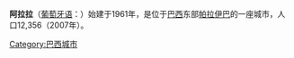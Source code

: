 
{{Infobox City
 | name = 阿拉拉
 | official_name = Arara
 | nickname =
 | motto = 
 | website = [http://www.arara.pb.gov.br http://www.arara.pb.gov.br]
 | image_skyline = Igreja Nossa Senhora da Piedade.jpg
 | image_flag = Flag of Arara.svg
 | image_seal =
 | image_map = Paraiba Municip Arara.svg
 | map_caption = 
 | subdivision_type = [[國家|國家]]
 | subdivision_type1 = [[巴西行政區劃|州]]
 | subdivision_name = [[巴西|巴西]]
 | subdivision_name1 = [[帕拉伊巴|帕拉伊巴]]
 | leader_title = [[市長|市長]]
 | leader_name = José Ernesto dos Santos Sobrinho
 | established_date = 1961
 | area_total_km2 = 89
 | population_as_of = 2007
 | population_total = 12356
 | population_density_km2 = 139
 | timezone = [[UTC|UTC-3]]
 | utc_offset = -3
 | timezone_DST =
 | utc_offset_DST =
 | elevation_m = 467
 | footnotes = 
}}

'''阿拉拉'''（[[葡萄牙语|葡萄牙语]]：{{lang|pt|Arara}}）始建于1961年，是位于[[巴西|巴西]]东部[[帕拉伊巴|帕拉伊巴]]的一座城市，人口12,356（2007年）。

{{brazil-geo-stub}}
{{commonscat}}
{{coord|30|02|21|S|52|53|38|W|type:landmark_scale:20000|display=title}}
{{normdaten}}
{{DEFAULTSORT:Arara}}
[[Category:巴西城市|Category:巴西城市]]